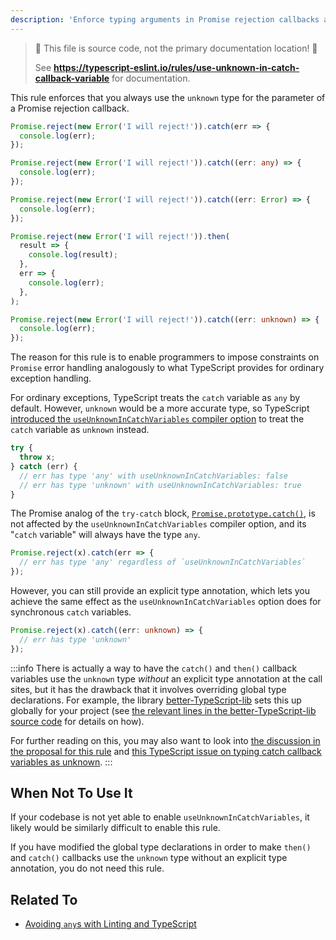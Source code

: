 ```yaml
---
description: 'Enforce typing arguments in Promise rejection callbacks as `unknown`.'
---
```



> 🛑 This file is source code, not the primary documentation location! 🛑
>
> See **https://typescript-eslint.io/rules/use-unknown-in-catch-callback-variable** for documentation.

This rule enforces that you always use the `unknown` type for the parameter of a Promise rejection callback.

<Tabs>
<TabItem value="❌ Incorrect">

```ts
Promise.reject(new Error('I will reject!')).catch(err => {
  console.log(err);
});

Promise.reject(new Error('I will reject!')).catch((err: any) => {
  console.log(err);
});

Promise.reject(new Error('I will reject!')).catch((err: Error) => {
  console.log(err);
});

Promise.reject(new Error('I will reject!')).then(
  result => {
    console.log(result);
  },
  err => {
    console.log(err);
  },
);
```

</TabItem>
<TabItem value="✅ Correct">

```ts
Promise.reject(new Error('I will reject!')).catch((err: unknown) => {
  console.log(err);
});
```

</TabItem>
</Tabs>

The reason for this rule is to enable programmers to impose constraints on `Promise` error handling analogously to what TypeScript provides for ordinary exception handling.

For ordinary exceptions, TypeScript treats the `catch` variable as `any` by default. However, `unknown` would be a more accurate type, so TypeScript [introduced the `useUnknownInCatchVariables` compiler option](https://www.typescriptlang.org/docs/handbook/release-notes/typescript-4-4.html#defaulting-to-the-unknown-type-in-catch-variables---useunknownincatchvariables) to treat the `catch` variable as `unknown` instead.

```ts
try {
  throw x;
} catch (err) {
  // err has type 'any' with useUnknownInCatchVariables: false
  // err has type 'unknown' with useUnknownInCatchVariables: true
}
```

The Promise analog of the `try-catch` block, [`Promise.prototype.catch()`](https://developer.mozilla.org/en-US/docs/Web/JavaScript/Reference/Global_Objects/Promise/catch), is not affected by the `useUnknownInCatchVariables` compiler option, and its "`catch` variable" will always have the type `any`.

```ts
Promise.reject(x).catch(err => {
  // err has type 'any' regardless of `useUnknownInCatchVariables`
});
```

However, you can still provide an explicit type annotation, which lets you achieve the same effect as the `useUnknownInCatchVariables` option does for synchronous `catch` variables.

```ts
Promise.reject(x).catch((err: unknown) => {
  // err has type 'unknown'
});
```

:::info
There is actually a way to have the `catch()` and `then()` callback variables use the `unknown` type _without_ an explicit type annotation at the call sites, but it has the drawback that it involves overriding global type declarations.
For example, the library [better-TypeScript-lib](https://github.com/uhyo/better-typescript-lib) sets this up globally for your project (see [the relevant lines in the better-TypeScript-lib source code](https://github.com/uhyo/better-typescript-lib/blob/c294e177d1cc2b1d1803febf8192a4c83a1fe028/lib/lib.es5.d.ts#L635) for details on how).

For further reading on this, you may also want to look into
[the discussion in the proposal for this rule](https://github.com/typescript-eslint/typescript-eslint/issues/7526#issuecomment-1690600813) and [this TypeScript issue on typing catch callback variables as unknown](https://github.com/microsoft/TypeScript/issues/45602).
:::

## When Not To Use It

If your codebase is not yet able to enable `useUnknownInCatchVariables`, it likely would be similarly difficult to enable this rule.

If you have modified the global type declarations in order to make `then()` and `catch()` callbacks use the `unknown` type without an explicit type annotation, you do not need this rule.

## Related To

- [Avoiding `any`s with Linting and TypeScript](/blog/avoiding-any)
